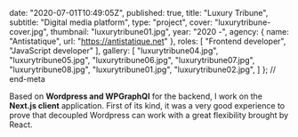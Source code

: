 
  date: "2020-07-01T10:49:05Z",
  published: true,
  title: "Luxury Tribune",
  subtitle: "Digital media platform",
  type: "project",
  cover: "luxurytribune-cover.jpg",
  thumbnail: "luxurytribune01.jpg",
  year: "2020 -",
  agency: {
    name: "Antistatique",
    url: "https://antistatique.net"
  },
  roles: [
    "Frontend developer",
    "JavaScript developer"
  ],
  gallery: [
    "luxurytribune04.jpg",
    "luxurytribune05.jpg",
    "luxurytribune06.jpg",
    "luxurytribune07.jpg",
    "luxurytribune08.jpg",
    "luxurytribune01.jpg",
    "luxurytribune02.jpg",
  ]
}; // end-meta

Based on **Wordpress and WPGraphQl** for the backend, I work on the **Next.js client** application. First of its kind, it was a very good experience to prove that decoupled Wordpress can work with a great flexibility brought by React.
